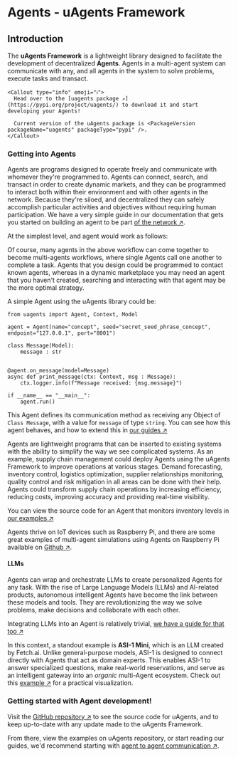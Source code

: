 
# Agents - uAgents Framework

## Introduction

The **uAgents Framework** is a lightweight library designed to facilitate the development of decentralized **Agents**. Agents in a multi-agent system can communicate with any, and all agents in the system to solve problems, execute tasks and transact.

    <Callout type="info" emoji="ℹ️">
      Head over to the [uagents package ↗️](https://pypi.org/project/uagents/) to download it and start developing your Agents!

      Current version of the uAgents package is <PackageVersion packageName="uagents" packageType="pypi" />.
    </Callout>


### Getting into Agents

Agents are programs designed to operate freely and communicate with whomever they're programmed to. Agents can connect, search, and transact in order to create dynamic markets, and they can be programmed to interact both within their environment and with other agents in the network. Because they're siloed, and decentralized they can safely accomplish particular activities and objectives without requiring human participation. We have a very simple guide in our documentation that gets you started on building an agent to be part [of the network ↗️](/guides/agents/getting-started/create-a-uagent).


At the simplest level, and agent would work as follows: 

<ImageByTheme
  darkSrc={communication}
  lightSrc={communication}
  alt="HighLevel-Diagram"
/>



Of course, many agents in the above workflow can come together to become multi-agents workflows, where single Agents call one another to complete a task. Agents that you design could be programmed to contact known agents, whereas in a dynamic marketplace you may need an agent that you haven't created, searching and interacting with that agent may be the more optimal strategy.



A simple Agent using the uAgents library could be: 

```
from uagents import Agent, Context, Model
 
agent = Agent(name="concept", seed="secret_seed_phrase_concept", endpoint="127.0.0.1", port="8001")

class Message(Model):
    message : str

 
@agent.on_message(model=Message)
async def print_message(ctx: Context, msg : Message):
    ctx.logger.info(f"Message received: {msg.message}")
 
if __name__ == "__main__":
    agent.run()
```

This Agent defines its communication method as receiving any Object of `Class Message`, with a value for `message` of type `string`. You can see how this agent behaves, and how to extend this in [our guides ↗️](/guides)


Agents are lightweight programs that can be inserted to existing systems with the ability to simplify the way we see complicated systems. As an example, supply chain management could deploy Agents using the uAgents Framework to improve operations at various stages. Demand forecasting, inventory control, logistics optimization, supplier relationships monitoring, quality control and risk mitigation in all areas can be done with their help. Agents could transform supply chain operations by increasing efficiency, reducing costs, improving accuracy and providing real-time visibility.

You can view the source code for an Agent that monitors inventory levels in [our examples ↗️](https://github.com/fetchai/uAgent-Examples/blob/main/3-applications/inventory-monitoring/src/main.py)

Agents thrive on IoT devices such as Raspberry Pi, and there are some great examples of multi-agent simulations using Agents on Raspberry Pi available on [Github ↗️](https://github.com/Agents-Lab/sensor-agent).


#### LLMs

Agents can wrap and orchestrate LLMs to create personalized Agents for any task. With the rise of Large Language Models (LLMs) and AI-related products, autonomous intelligent Agents have become the link between these models and tools. They are revolutionizing the way we solve problems, make decisions and collaborate with each other.

Integrating LLMs into an Agent is relatively trivial, [we have a guide for that too ↗️](/guides/agents/intermediate/langchain-rag-agent)

In this context, a standout example is **ASI-1 Mini**, which is an LLM created by Fetch.ai. Unlike general-purpose models, ASI-1 is designed to connect directly with Agents that act as domain experts. This enables ASI-1 to answer specialized questions, make real-world reservations, and serve as an intelligent gateway into an _organic_ multi-Agent ecosystem. Check out this [example ↗️](/guides/quickstart-with/asi1-mini/asi-mini-agent) for a practical visualization.


### Getting started with Agent development!

Visit the [GitHub repository ↗️](https://github.com/fetchai/uAgents) to see the source code for uAgents, and to keep up-to-date with any update made to the uAgents Framework.

From there, view the examples on uAgents repository, or start reading our guides, we'd recommend starting with [agent to agent communication ↗️](/guides/agents/intermediate/communicating-with-other-agents).

